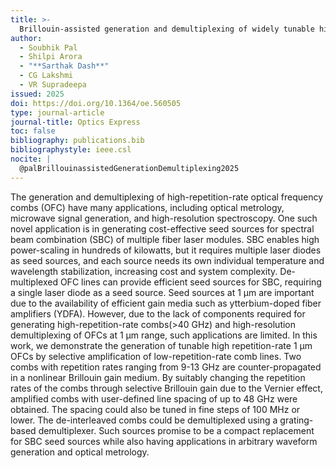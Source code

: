 ```yaml
---
title: >-
  Brillouin-assisted generation and demultiplexing of widely tunable high-repetition rate 1064 nm optical frequency combs with applications in spectral beam combining
author:
  - Soubhik Pal
  - Shilpi Arora
  - "**Sarthak Dash**"
  - CG Lakshmi
  - VR Supradeepa
issued: 2025
doi: https://doi.org/10.1364/oe.560505
type: journal-article
journal-title: Optics Express
toc: false
bibliography: publications.bib
bibliographystyle: ieee.csl
nocite: |
  @palBrillouinassistedGenerationDemultiplexing2025
---
```


:::{.callout-tip collapse="true" title="Citation" icon="false"}
::: {#refs}
:::
:::

:::{.callout-note collapse="false" title="Abstract"}
The generation and demultiplexing of high-repetition-rate optical frequency combs (OFC) have many applications, including optical metrology, microwave signal generation, and high-resolution spectroscopy. One such novel application is in generating cost-effective seed sources for spectral beam combination (SBC) of multiple fiber laser modules. SBC enables high power-scaling in hundreds of kilowatts, but it requires multiple laser diodes as seed sources, and each source needs its own individual temperature and wavelength stabilization, increasing cost and system complexity. De-multiplexed OFC lines can provide efficient seed sources for SBC, requiring a single laser diode as a seed source. Seed sources at 1 μm are important due to the availability of efficient gain media such as ytterbium-doped fiber amplifiers (YDFA). However, due to the lack of components required for generating high-repetition-rate combs(>40 GHz) and high-resolution demultiplexing of OFCs at 1 μm range, such applications are limited. In this work, we demonstrate the generation of tunable high repetition-rate 1 μm OFCs by selective amplification of low-repetition-rate comb lines. Two combs with repetition rates ranging from 9-13 GHz are counter-propagated in a nonlinear Brillouin gain medium. By suitably changing the repetition rates of the combs through selective Brillouin gain due to the Vernier effect, amplified combs with user-defined line spacing of up to 48 GHz were obtained. The spacing could also be tuned in fine steps of 100 MHz or lower. The de-interleaved combs could be demultiplexed using a grating-based demultiplexer. Such sources promise to be a compact replacement for SBC seed sources while also having applications in arbitrary waveform generation and optical metrology.
:::
